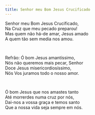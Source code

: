 ```yaml
---
title: Senhor meu Bom Jesus Crucificado
---
```


<div class="not-content">

Senhor meu Bom Jesus Crucificado,  
Na Cruz que meu pecado preparou!  
Mas quem não há-de amar, Jesus amado  
A quem tão sem media nos amou.

<br />

Refrão: Ó bom Jesus amantíssimo,  
Nós não queremos mais pecar, Senhor  
Doce Jesus misericordiosíssimo,  
Nós Vos juramos todo o nosso amor.

<br />

Ó bom Jesus que nos amastes tanto  
Até morrerdes numa cruz por nós,  
Dai-nos a vossa graça e temos santo  
Que a nossa vida seja sempre em nós.

</div>
